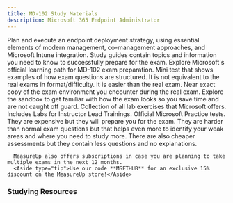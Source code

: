 ```yaml
---
title: MD-102 Study Materials
description: Microsoft 365 Endpoint Administrator
---
```



<LinkCard title="Explore additional resources below!" href="#studying-resources" />

<Card title="Get Started" icon="star"> 
  <LinkCard title="Exam MD-102: Microsoft 365 Endpoint Administrator" href="https://learn.microsoft.com/credentials/certifications/modern-desktop?WT.mc_id=studentamb_165290" target="_blank"/>
Plan and execute an endpoint deployment strategy, using essential elements of modern management, co-management approaches, and Microsoft Intune integration.
  <LinkCard title="MD-102 Study Guide" href="https://learn.microsoft.com/credentials/certifications/resources/study-guides/md-102?WT.mc_id=studentamb_165290" target="_blank"/>
  Study guides contain topics and information you need to know to successfully prepare for the exam.
  <LinkCard title="Microsoft Learn" href="https://learn.microsoft.com/training/courses/md-102t00?WT.mc_id=studentamb_165290" target="_blank"/>
  Explore Microsoft's official learning path for MD-102 exam preparation.
  <LinkCard title="Practice Assessment" href="https://learn.microsoft.com/credentials/certifications/modern-desktop/practice/assessment?assessment-type=practice&assessmentId=76&practice-assessment-type=certification&WT.mc_id=studentamb_165290" target="_blank"/>
      Mini test that shows examples of how exam questions are structured. It is not equivalent to the real exams in format/difficulty. It is easier than the real exam.
  <LinkCard title="Exam Sandbox" href="https://aka.ms/examdemo" target="_blank"/>
      Near exact copy of the exam environment you encounter during the real exam. Explore the sandbox to get familiar with how the exam looks so you save time and are not caught off guard.
  <LinkCard title="Exam Labs" href="https://certs.msfthub.wiki/labs/microsoft365/md-102" target="_blank"/>
      Collection of all lab exercises that Microsoft offers. Includes Labs for Instructor Lead Trainings.
</Card>

<Card title="MeasureUp Practice Tests" icon="open-book">
<CardGrid>
  <LinkCard title="MeasureUp Assessment" href="https://www.measureup.com/md-102-assessment.html#u44" target="_blank"/>
  <LinkCard title="MeasureUp Practice Test" href="https://www.measureup.com/practice-test-md-102-endpoint-administrator-exam.html#u44" target="_blank"/>
</CardGrid>
  <LinkCard title="MeasureUp Subscriptions" href="https://www.measureup.com/subscription-plans-for-individuals#u44" target="_blank"/>
      Official Microsoft Practice tests. They are expensive but they will prepare you for the exam. They are harder than normal exam questions but that helps 
      even more to identify your weak areas and where you need to study more. There are also cheaper assessments but they contain less questions and no explanations.

      MeasureUp also offers subscriptions in case you are planning to take multiple exams in the next 12 months. 
      <Aside type="tip">Use our code **MSFTHUB** for an exclusive 15% discount on the MeasureUp store!</Aside>
</Card>

### Studying Resources

<Tabs>
  <TabItem label="Text">
    <CardGrid>
      <LinkCard title="Microsoft Learn" href="https://learn.microsoft.com/training/courses/md-102t00?WT.mc_id=studentamb_165290" target="_blank"/>
      <LinkCard title="Scenarios for Intune learning" href="https://www.learnintune.net" target="_blank"/>
    </CardGrid>
  </TabItem>

  <TabItem label="Videos">
    <CardGrid>
      <LinkCard title="BurningIceTech MD-102 Course" href="https://youtube.com/playlist?list=PLc6LqxQFwub9ADifGodGkgW3MvSZf8QHB" target="_blank"/>
      <LinkCard title="Microsoft Virtual Training Day - Managing Windows and Surface Devices" href="https://events.microsoft.com/allevents/?language=English&clientTimeZone=1&search=Microsoft%20365%20Virtual%20Training%20Day:%20Managing%20Windows%20and%20Surface%20Devices&WT.mc_id=studentamb_165290" target="_blank"/>
      <LinkCard title="Microsoft 365 Virtual Training Day: Manage Windows Endpoints with Microsoft Intune" href="https://events.microsoft.com/mvtd?deliverylanguage=English&search=Microsoft%20365%20Virtual%20Training%20Day:%20Manage%20Windows%20Endpoints%20with%20Microsoft%20Intune&WT.mc_id=studentamb_165290" target="_blank" />
      <LinkCard title="Intune Training playlists" href="https://www.youtube.com/@IntuneTraining/playlists" target="_blank"/>
    </CardGrid>
  </TabItem>

  <TabItem label="Paid">
    <CardGrid>
      <LinkCard title="Pluralsight Course" href="https://www.pluralsight.com/paths/microsoft-windows-endpoint-administrator-md-102" target="_blank"/>
      <LinkCard title="CBT Nuggets Course" href="https://www.cbtnuggets.com/it-training/microsoft-windows-10/endpoint-administrator-associate" target="_blank"/>
    </CardGrid>
  </TabItem>

  <TabItem label="Tests">
    <CardGrid>
      <LinkCard title="Microsoft Learn Practice Assessment" href="https://learn.microsoft.com/credentials/certifications/exams/md-102/practice/assessment?assessment-type=practice&assessmentId=76&WT.mc_id=studentamb_165290" target="_blank"/>
      <LinkCard title="MeasureUp Assessment" href="https://www.measureup.com/md-102-assessment.html#u44" target="_blank"/>
      <LinkCard title="MeasureUp Practice Tests" href="https://www.measureup.com/practice-test-md-102-endpoint-administrator-exam.html#u44" target="_blank"/>
      <LinkCard title="Whizlab Practice Tests" href="https://www.whizlabs.com/md-102-endpoint-administrator/" target="_blank"/>
    </CardGrid>
  </TabItem>

  <TabItem label="Misc">
    <CardGrid>
      <LinkCard title="Microsoft 365 E5 Developer Tenant" href="https://developer.microsoft.com" target="_blank"/>
    </CardGrid>
  </TabItem>
</Tabs>
